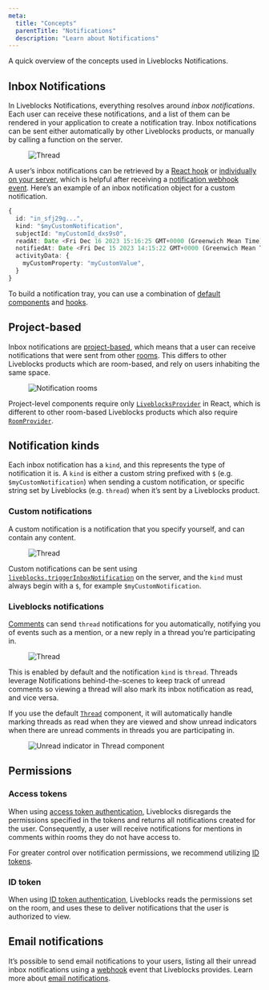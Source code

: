 ```yaml
---
meta:
  title: "Concepts"
  parentTitle: "Notifications"
  description: "Learn about Notifications"
---
```


A quick overview of the concepts used in Liveblocks Notifications.

## Inbox Notifications

In Liveblocks Notifications, everything resolves around _inbox notifications_.
Each user can receive these notifications, and a list of them can be rendered in
your application to create a notification tray. Inbox notifications can be sent
either automatically by other Liveblocks products, or manually by calling a
function on the server.

<Figure>
  <Image
    src="/assets/notifications/custom-notification.jpg"
    alt="Thread"
    width={1344}
    height={896}
  />
</Figure>

A user’s inbox notifications can be retrieved by a
[React hook](/docs/api-reference/liveblocks-react#useInboxNotifications) or
[individually on your server](/docs/api-reference/liveblocks-node#get-users-userId-inboxNotifications-inboxNotificationId),
which is helpful after receiving a
[notification webhook event](/docs/platform/webhooks#NotificationEvent). Here’s
an example of an inbox notification object for a custom notification.

```ts
{
  id: "in_sfj29g...",
  kind: "$myCustomNotification",
  subjectId: "myCustomId_dxs9s0",
  readAt: Date <Fri Dec 16 2023 15:16:25 GMT+0000 (Greenwich Mean Time)>,
  notifiedAt: Date <Fri Dec 15 2023 14:15:22 GMT+0000 (Greenwich Mean Time)>,
  activityData: {
    myCustomProperty: "myCustomValue",
  }
}
```

To build a notification tray, you can use a combination of
[default components](/docs/products/notifications/default-components) and
[hooks](/docs/products/notifications/hooks).

## Project-based

Inbox notifications are
[project-based](/docs/concepts/how-liveblocks-works#Projects), which means that
a user can receive notifications that were sent from other
[rooms](/docs/concepts/how-liveblocks-works#Rooms). This differs to other
Liveblocks products which are room-based, and rely on users inhabiting the same
space.

<Figure>
  <Image
    src="/assets/notifications/notification-rooms.jpg"
    alt="Notification rooms"
    width={1344}
    height={896}
  />
</Figure>

Project-level components require only
[`LiveblocksProvider`](/docs/api-reference/liveblocks-react#LiveblocksProvider)
in React, which is different to other room-based Liveblocks products which also
require [`RoomProvider`](/docs/api-reference/liveblocks-react#RoomProvider).

## Notification kinds

Each inbox notification has a `kind`, and this represents the type of
notification it is. A `kind` is either a custom string prefixed with `$` (e.g.
`$myCustomNotification`) when sending a custom notification, or specific string
set by Liveblocks (e.g. `thread`) when it’s sent by a Liveblocks product.

### Custom notifications

A custom notification is a notification that you specify yourself, and can
contain any content.

<Figure>
  <Image
    src="/assets/notifications/custom-notification-both.jpg"
    alt="Thread"
    width={1344}
    height={896}
  />
</Figure>

Custom notifications can be sent using
[`liveblocks.triggerInboxNotification`](/docs/api-reference/liveblocks-node#post-inbox-notifications-trigger)
on the server, and the `kind` must always begin with a `$`, for example
`$myCustomNotification`.

### Liveblocks notifications

[Comments](/docs/products/comments) can send `thread` notifications for you
automatically, notifying you of events such as a mention, or a new reply in a
thread you’re participating in.

<Figure>
  <Image
    src="/assets/notifications/notifications-inbox.jpg"
    alt="Thread"
    width={1344}
    height={896}
  />
</Figure>

This is enabled by default and the notification `kind` is `thread`. Threads
leverage Notifications behind-the-scenes to keep track of unread comments so
viewing a thread will also mark its inbox notification as read, and vice versa.

If you use the default
[`Thread`](/docs/api-reference/liveblocks-react-ui#Thread) component, it will
automatically handle marking threads as read when they are viewed and show
unread indicators when there are unread comments in threads you are
participating in.

<Figure>
  <Image
    src="/assets/comments/thread-unread-indicator.png"
    alt="Unread indicator in Thread component"
    width={1456}
    height={896}
  />
</Figure>

## Permissions

### Access tokens

When using [access token authentication](/docs/authentication/access-token),
Liveblocks disregards the permissions specified in the tokens and returns all
notifications created for the user. Consequently, a user will receive
notifications for mentions in comments within rooms they do not have access to.

For greater control over notification permissions, we recommend utilizing
[ID tokens](/docs/authentication/id-token).

### ID token

When using [ID token authentication](/docs/authentication/id-token), Liveblocks
reads the permissions set on the room, and uses these to deliver notifications
that the user is authorized to view.

## Email notifications

It’s possible to send email notifications to your users, listing all their
unread inbox notifications using a [webhook](/docs/platform/webhook) event that
Liveblocks provides. Learn more about
[email notifications](/docs/products/notifications/email-notifications).
